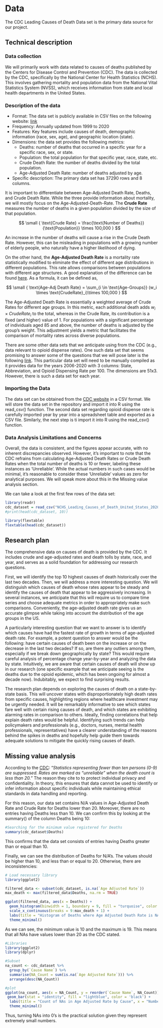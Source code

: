 # Data

The CDC Leading Causes of Death Data set is the primary data source for our project.

## Technical description

### Data collection

We will primarily work with data related to causes of deaths published by the Centers for Disease Control and Prevention (CDC). The data is collected by the CDC, specifically by the National Center for Health Statistics (NCHS). This involves gathering mortality and population data from the National Vital Statistics System (NVSS), which receives information from state and local health departments in the United States.

### Description of the data

-   Format: The data set is publicly available in CSV files on the following website: [link](https://wonder.cdc.gov/ucd-icd10.html)
-   Frequency: Annually updated from 1999 to 2020
-   Features: Key features include causes of death, demographic information (race, sex, age), and geographic location (state).
-   Dimensions: the data set provides the following metrics:
    -   Deaths: number of deaths that occurred in a specific year for a specific race, sex, or state.
    -   Population: the total population for that specific year, race, state, etc.
    -   Crude Death Rate: the number of deaths divided by the total population.
    -   Age-Adjusted Death Rate: number of deaths adjusted by age.
-   Specific description: The primary data set has 37290 rows and 8 columns.

It is important to differentiate between Age-Adjusted Death Rate, Deaths, and Crude Death Rate. While the three provide information about mortality, we will mostly focus on the Age-Adjusted-Death-Rate. The **Crude Rate** measures the number of deaths in a given population divided by the size of that population.

$$
\small { \text{Crude Rate} = \frac{\text{Number of Deaths}}{\text{Population}} \times 100,000 }
$$

An increase in the number of deaths will cause a rise in the Crude Death Rate. However, this can be misleading in populations with a growing number of elderly people, who naturally have a higher likelihood of dying.

On the other hand, the **Age-Adjusted Death Rate** is a mortality rate statistically modified to eliminate the effect of different age distributions in different populations. This rate allows comparisons between populations with different age structures. A good explanation of the difference can be found [here](https://www.health.ny.gov/diseases/chronic/ageadj.htm). As a formula, it can be defined as,

$$
\small { \text{Age-Adj Death Rate} = \sum_{i \in \text{Age-Groups}} (w_i \times \text{CrudeRate}_i)\times 100,000 }
$$

The Age-Adjusted Death Rate is essentially a weighted average of Crude Rates for different age groups. In this metric, each additional death adds $w_i\times CrudeRate_i$ to the total, whereas in the Crude Rate, its contribution is a fixed (and higher) value of $1$. For populations with a significant percentage of individuals aged 85 and above, the number of deaths is adjusted by the group's weight. This adjustment yields a metric that facilitates the comparison of mortality rates across diverse populations.

There are some other data sets that we anticipate using from the CDC (e.g., data relevant to opioid dispense rates). One such data set that seems promising to answer some of the questions that we will pose later is the following [link](https://www.cdc.gov/drugoverdose/rxrate-maps/state2020.html). This particular data set will need to be manually compiled as it provides data for the years 2006-2020 with 3 columns: State, Abbreviation, and Opioid Dispensing Rate per 100. The dimensions are 51x3. However, there is such a data set for each year.

### Importing the Data

The data set can be obtained from the [CDC website](https://wonder.cdc.gov/ucd-icd10.html) in a CSV format. We will store the data set in the repository and import it into R using the read_csv() function. The second data set regarding opioid dispense rate is carefully imported year by year into a spreadsheet table and exported as a CSV file. Similarly, the next step is ti import it into R using the read_csv() function.

### Data Analysis Limitations and Concerns

Overall, the data is consistent, and the figures appear accurate, with no inherent discrepancies observed. However, it's important to note that the CDC refrains from calculating Age-Adjusted Death Rates or Crude Death Rates when the total number of deaths is 10 or fewer, labeling these instances as 'Unreliable'. While the actual numbers in such cases would be minimal, it's reasonable to consider these 'Unreliable' values as zero for analytical purposes. We will speak more about this in the Missing value analysis section.

We can take a look at the first few rows of the data set:

```r
library(readr)
cdc_dataset = read_csv("NCHS_Leading_Causes_of_Death_United_States_2020.csv")
#print(head(cdc_dataset, 10))

library(flextable)
flextable(head(cdc_dataset))


```

## Research plan

The comprehensive data on causes of death is provided by the CDC. It includes crude and age-adjusted rates and death tolls by state, race, and year, and serves as a solid foundation for addressing our research questions.

First, we will identify the top 10 highest causes of death historically over the last two decades. Then, we will address a more interesting question. We will distinguish which causes of death whose rates appear to be steady and identify the causes of death that appear to be aggressively increasing. In several instances, we anticipate that this will require us to compare time series and choose adequate metrics in order to appropriately make such comparisons. Conveniently, the age-adjusted death rate gives us an accurate glimpse while taking into account the distribution of the age groups in the US.

A particularly interesting question that we want to answer is to identify which causes have had the fastest rate of growth in terms of age-adjusted death rate. For example, a potent question to answer would be the following: have certain causes of death been on the increase or on the decrease in the last two decades? If so, are there any outliers among them, especially if we break down geographically by state? This would require careful analysis of percentage change year-by-year and analyzing the data by state. Intuitively, we are aware that certain causes of death will show up in our research (one specific example that we anticipate seeing is the deaths due to the opioid epidemic, which has been ongoing for almost a decade now). Indubitably, we expect to find surprising results.

The research plan depends on exploring the causes of death on a state-by-state basis. This will uncover states with disproportionately high death rates from specific causes, highlighting regions where healthcare investment may be urgently needed. It will be remarkably informative to see which states fare well with certain rising causes of death, and which states are exhibiting alarming rates in comparison to others. Ideally, finding correlations that help explain death rates would be helpful. Identifying such trends can help policymakers and professionals (e.g., doctors, nurses, mental health professionals, representatives) have a clearer understanding of the reasons behind the spikes in deaths and hopefully help guide them towards adequate solutions to mitigate the quickly rising causes of death.

## Missing value analysis

According to the [CDC](https://wonder.cdc.gov/wonder/help/ucd.html): "*Statistics representing fewer than ten persons (0-9) are suppressed. Rates are marked as "unreliable" when the death count is less than 20."* The reason they cite to to protect individual privacy and confidentiality. In theory, this ensures that data cannot be used to identify or infer information about specific individuals while maintaining ethical standards in data handling and reporting.

For this reason, our data set contains N/A values in Age-Adjusted Death Rate and Crude Rate for Deaths lower than 20. Moreover, there are no entries having Deaths less than 10. We can confirm this by looking at the summary() of the column Deaths being 10:

```r
#Searching for the minimum value registered for Deaths
summary(cdc_dataset$Deaths)
```

This confirms that the data set consists of entries having Deaths greater than or equal than 10.

Finally, we can see the distribution of Deaths for N/A's. The values should be higher than 10, and less than or equal to 20. Otherwise, there are inconsistencies:

```r
# Load necessary library
library(ggplot2)

filtered_data <- subset(cdc_dataset, is.na(`Age Adjusted Rate`))
max_death <- max(filtered_data$Deaths, na.rm = TRUE)

ggplot(filtered_data, aes(x = Deaths)) +
  geom_histogram(binwidth = 1, boundary = 9, fill = "turquoise", color = "black") +
  scale_x_continuous(breaks = 9:max_death + 1) +
  labs(title = "Histogram of Deaths where Age Adjusted Death Rate is NA", x = "Deaths", y = "Frequency")+
  theme_minimal()

```

As we can see, the minimum value is 10 and the maximum is 19. This means that all NAs have values lower than 20 as the CDC stated.

```r
#Libraries
library(ggplot2)
library(dplyr)

#Subset
na_count <- cdc_dataset %>%
  group_by(`Cause Name`) %>%
  summarise(NA_Count = sum(is.na(`Age Adjusted Rate`))) %>%
  arrange(desc(NA_Count))

#plot
ggplot(na_count, aes(x = NA_Count, y = reorder(`Cause Name`, NA_Count))) +
 geom_bar(stat = "identity", fill = "lightblue", color = 'black') +
  labs(title = "Count of NAs in Age Adjusted Rate by Cause", x = "Number of NAs", y = "Cause Name") +
  theme_minimal()


```

Thus, turning NAs into 0's is the practical solution given they represent extremely small numbers.
